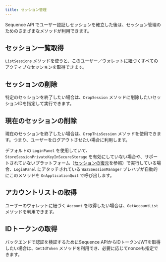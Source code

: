 ```yaml
---
title: セッション管理
---
```


Sequence API でユーザー認証しセッションを確立した後は、セッション管理のためのさまざまなメソッドが利用できます。

## セッション一覧取得
`ListSessions` メソッドを使うと、このユーザー／ウォレットに紐づくすべてのアクティブなセッションを取得できます。

## セッションの削除
特定のセッションを終了したい場合は、`DropSession` メソッドに削除したいセッションIDを指定して実行できます。

## 現在のセッションの削除
現在のセッションを終了したい場合は、`DropThisSession` メソッドを使用できます。つまり、ユーザーをログアウトさせたい場合に利用します。

<Note>デフォルトの `LoginPanel` を使用していて、`StoreSessionPrivateKeyInSecureStorage` を有効にしていない場合や、サポートされていないプラットフォーム（[セッションの復元](/sdk/unity/onboard/recovering-sessions)を参照）で実行している場合、`LoginPanel` にアタッチされている `WaaSSessionManager` プレハブが自動的にこのメソッドを `OnApplicationQuit` で呼び出します。</Note>

## アカウントリストの取得
ユーザーのウォレットに紐づく `Account` を取得したい場合は、`GetAccountList` メソッドを利用できます。

## IDトークンの取得
バックエンドで認証を検証するためにSequence APIからIDトークンJWTを取得したい場合は、`GetIdToken` メソッドを利用でき、必要に応じてnonceも指定できます。